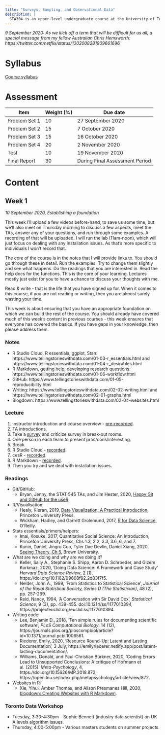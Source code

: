```yaml
---
title: "Surveys, Sampling, and Observational Data"
description: |
  STA304 is an upper-level undergraduate course at the University of Toronto's Department of Statistical Sciences.
---
```


*9 September 2020: As we kick off a term that will be difficult for us all, a special message from my fellow Australian Chris Hemsworth: https://twitter.com/netflix/status/1302008281909661696*

# Syllabus

[Course syllabus](pdfs/STA304.pdf)

# Assessment

Item | Weight (%) | Due date
------------ | ------------ | ----------
[Problem Set 1](pdfs/STA304-ProblemSet1.pdf) | 10 | 27 September 2020
Problem Set 2 | 15 | 7 October 2020
Problem Set 3 | 15 | 16 October 2020
Problem Set 4 | 20 | 2 November 2020
Test | 10 | 19 November 2020
Final Report | 30 | During Final Assessment Period


# Content

## Week 1

*10 September 2020, Establishing a foundation*

This week I'll upload a few videos before-hand, to save us some time, but we'll also meet on Thursday morning to discuss a few aspects, meet the TAs, answer any of your questions, and run through some examples. A recording of that will be uploaded. I will run the lab (11am-noon), which will just focus on dealing with any installation issues. As that's more specific to individuals I won't record that.

The core of the course is in the notes that I will provide links to. You should go through these in detail. Run the examples. Try to change them slightly and see what happens. Do the readings that you are interested in. Read the help docs for the functions. This is the core of your learning. Lectures mostly just exist for you to have a chance to discuss your thoughts with me.

Read & write - that is the life that you have signed up for. When it comes to this course, if you are not reading or writing, then you are almost surely wasting your time.

This week is about ensuring that you have an appropriate foundation on which we can build the rest of the course. You should already have covered much of this week’s content in previous courses - this week ensures that everyone has covered the basics. If you have gaps in your knowledge, then please address them.


### Notes

- R Studio Cloud, R essentials, ggplot, Stan: https://www.tellingstorieswithdata.com/01-03-r_essentials.html and https://www.tellingstorieswithdata.com/01-04-r_desirables.html 
- R Markdown, getting help, developing research questions: https://www.tellingstorieswithdata.com/01-06-workflow.html 
- GitHub: https://www.tellingstorieswithdata.com/01-05-reproducibility.html 
- Writing: https://www.tellingstorieswithdata.com/02-02-writing.html  and  https://www.tellingstorieswithdata.com/02-01-graphs.html 
- Blogdown: https://www.tellingstorieswithdata.com/02-04-websites.html 


### Lecture

1) Instructor introduction and course overview - [pre-recorded](https://youtu.be/Fu3rYD3Hbkk).
2) TA introductions. 
3) Take a [survey](https://www.surveymonkey.com/r/Y2PJP7X) and criticize survey in break-out rooms. 
4) One person in each team to present pros/cons/interesting. 
5) Break. 
6) R Studio Cloud - [recorded](**TBA**).
7) cesR - [recorded](**TBA**).
8) R Markdown - [recorded](**TBA**).
9) Then you try and we deal with installation issues.


### Readings

- Git/GitHub:
  - Bryan, Jenny, the STAT 545 TAs, and Jim Hester, 2020, [Happy Git and GitHub for the useR](https://happygitwithr.com/). 
- R/Visualisation:
  - Healy, Kieran, 2019, [Data Visualization: A Practical Introduction](https://socviz.co/), Princeton University Press.
  - Wickham, Hadley, and Garrett Grolemund, 2017, [R for Data Science](https://r4ds.had.co.nz/), O’Reilly.
- Stats essentials/primers/helpers:
  - Imai, Kosuke, 2017, Quantitative Social Science: An Introduction, Princeton University Press, Chs 1.3, 2.2, 3.3, 3.6, 6, and 7.
  - Kunin, Daniel, Jingru Guo, Tyler Dae Devlin, Daniel Xiang, 2020, [Seeing Theory, Ch 5](https://seeing-theory.brown.edu/bayesian-inference/index.html#section3), Brown University.
- What are we doing and why are we doing it?
  - Keller, Sally A., Stephanie S. Shipp, Aaron D. Schroeder, and Gizem Korkmaz, 2020, ‘Doing Data Science: A Framework and Case Study’ *Harvard Data Science Review*, 2 (1), https://doi.org/10.1162/99608f92.2d83f7f5. 
  - Nelder, John A., 1999, ‘From Statistics to Statistical Science’, *Journal of the Royal Statistical Society, Series D (The Statistician)*, 48 (2), pp. 257-269.
  - Reid, Nancy, 1994, ‘A Conversation with Sir David Cox’, *Statistical Science*, 9 (3), pp. 439-455. doi:10.1214/ss/1177010394, https://projecteuclid.org/euclid.ss/1177010394.
- Writing code:
  - Lee, Benjamin D., 2018, ‘Ten simple rules for documenting scientific software’, *PLoS Computational Biology*, 14 (12), https://journals.plos.org/ploscompbiol/article?id=10.1371/journal.pcbi.1006561.
  - Riederer, Emily, 2020, ‘Resource Round-Up: Latent and Lasting Documentation’, 3 July, https://emilyriederer.netlify.app/post/latent-lasting-documentation/. 
  - Williams, Donald, and Paul-Christian Bürkner, 2020, ‘Coding Errors Lead to Unsupported Conclusions: A critique of Hofmann et al. (2015)’ *Meta-Psychology*, 4, https://doi.org/10.15626/MP.2018.872, https://open.lnu.se/index.php/metapsychology/article/view/872. 
- Websites in R:
  - Xie, Yihui, Amber Thomas, and Alison Presmanes Hill, 2020, [blogdown: Creating Websites with R Markdown](https://bookdown.org/yihui/blogdown/).


### Toronto Data Workshop

- Tuesday, 3:30-4:30pm - Sophie Bennett (industry data scientist) on UK A levels algorithm issues.
- Thursday, 4:00-5:00pm - Various masters students on summer projects.


